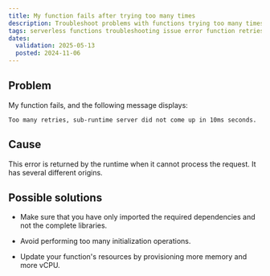 ```yaml
---
title: My function fails after trying too many times
description: Troubleshoot problems with functions trying too many times before failing.
tags: serverless functions troubleshooting issue error function retries retry failure
dates:
  validation: 2025-05-13
  posted: 2024-11-06
---
```


## Problem

My function fails, and the following message displays:

```
Too many retries, sub-runtime server did not come up in 10ms seconds.
```

## Cause

This error is returned by the runtime when it cannot process the request. It has several different origins.

## Possible solutions

- Make sure that you have only imported the required dependencies and not the complete libraries.

- Avoid performing too many initialization operations.

- Update your function's resources by provisioning more memory and more vCPU.